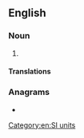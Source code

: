 {{also|yotta-meter}}
==English==

===Noun===
{{en-noun}}

# {{alternative spelling of|yottametre|from=US|lang=en}}

====Translations====
{{trans-see|yottametre}}

===Anagrams===
* {{anagrams|en|yottametre}}

[[Category:en:SI units]]